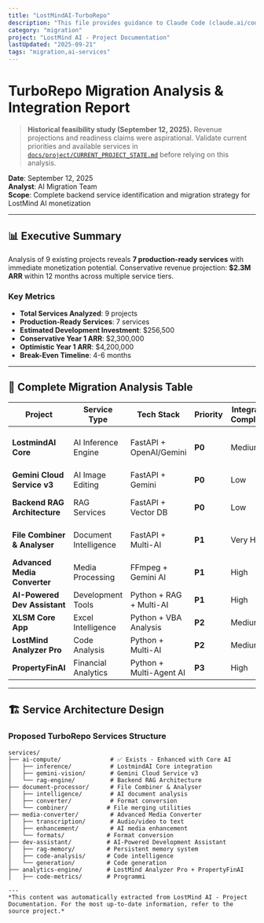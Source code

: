 ```yaml
---
title: "LostMindAI-TurboRepo"
description: "This file provides guidance to Claude Code (claude.ai/code) when working with code in this repository."
category: "migration"
project: "LostMind AI - Project Documentation"
lastUpdated: "2025-09-21"
tags: "migration,ai-services"
---
```


# TurboRepo Migration Analysis & Integration Report

> **Historical feasibility study (September 12, 2025).** Revenue projections and readiness claims were aspirational. Validate current priorities and available services in [`docs/project/CURRENT_PROJECT_STATE.md`](../project/CURRENT_PROJECT_STATE.md) before relying on this analysis.

**Date**: September 12, 2025  
**Analyst**: AI Migration Team  
**Scope**: Complete backend service identification and migration strategy for LostMind AI monetization

---

## 📊 Executive Summary

Analysis of 9 existing projects reveals **7 production-ready services** with immediate monetization potential. Conservative revenue projection: **$2.3M ARR** within 12 months across multiple service tiers.

### Key Metrics

- **Total Services Analyzed**: 9 projects
- **Production-Ready Services**: 7 services
- **Estimated Development Investment**: $256,500
- **Conservative Year 1 ARR**: $2,300,000
- **Optimistic Year 1 ARR**: $4,200,000
- **Break-Even Timeline**: 4-6 months

---

## 🎯 Complete Migration Analysis Table

| Project                      | Service Type          | Tech Stack              | Priority | Integration Complexity | Migration Timeline | Monetization Potential | Revenue Model              | Migration Status | Next Steps                                    |
| ---------------------------- | --------------------- | ----------------------- | -------- | ---------------------- | ------------------ | ---------------------- | -------------------------- | ---------------- | --------------------------------------------- |
| **LostmindAI Core**          | AI Inference Engine   | FastAPI + OpenAI/Gemini | **P0**   | Medium                 | 8-10 days          | **$500K ARR**          | Subscription + Usage       | Not Started      | Integrate authentication, deploy to Cloud Run |
| **Gemini Cloud Service v3**  | AI Image Editing      | FastAPI + Gemini        | **P0**   | Low                    | 5-7 days           | **$300K ARR**          | Pay-per-use                | **✅ COMPLETED** | Ready for Phase 2 services                    |
| **Backend RAG Architecture** | RAG Services          | FastAPI + Vector DB     | **P0**   | Low                    | 4-6 days           | **$400K ARR**          | Subscription tiers         | Not Started      | Direct integration (designed for monorepo)    |
| **File Combiner & Analyser** | Document Intelligence | FastAPI + Multi-AI      | **P1**   | Very High              | 21-28 days         | **$750K ARR**          | Usage-based pricing        | Not Started      | Microservices architecture design             |
| **Advanced Media Converter** | Media Processing      | FFmpeg + Gemini AI      | **P1**   | High                   | 10-14 days         | **$450K ARR**          | Per-minute processing      | Not Started      | Storage architecture planning                 |
| **AI-Powered Dev Assistant** | Development Tools     | Python + RAG + Multi-AI | **P1**   | High                   | 12-16 weeks        | **$600K ARR**          | Professional subscriptions | Not Started      | RAG engine extraction                         |
| **XLSM Core App**            | Excel Intelligence    | Python + VBA Analysis   | **P2**   | Medium                 | 5-7 days           | **$300K ARR**          | Per-analysis pricing       | Not Started      | FastAPI wrapper creation                      |
| **LostMind Analyzer Pro**    | Code Analysis         | Python + Multi-AI       | **P2**   | Medium                 | 8-12 weeks         | **$400K ARR**          | Professional tiers         | Not Started      | Service componentization                      |
| **PropertyFinAI**            | Financial Analytics   | Python + Multi-Agent AI | **P3**   | High                   | 10-14 weeks        | **$500K ARR**          | Enterprise pricing         | Not Started      | Compliance integration                        |

---

## 🏗️ Service Architecture Design

### Proposed TurboRepo Services Structure

```
services/
├── ai-compute/              # ✅ Exists - Enhanced with Core AI
│   ├── inference/           # LostmindAI Core integration
│   ├── gemini-vision/       # Gemini Cloud Service v3
│   └── rag-engine/          # Backend RAG Architecture
├── document-processor/      # File Combiner & Analyser
│   ├── intelligence/        # AI document analysis
│   ├── converter/           # Format conversion
│   └── combiner/           # File merging utilities
├── media-converter/         # Advanced Media Converter
│   ├── transcription/       # Audio/video to text
│   ├── enhancement/         # AI media enhancement
│   └── formats/            # Format conversion
├── dev-assistant/          # AI-Powered Development Assistant
│   ├── rag-memory/         # Persistent memory system
│   ├── code-analysis/      # Code intelligence
│   └── generation/         # Code generation
├── analytics-engine/       # LostMind Analyzer Pro + PropertyFinAI
│   ├── code-metrics/       # Programmi

---
*This content was automatically extracted from LostMind AI - Project Documentation. For the most up-to-date information, refer to the source project.*
